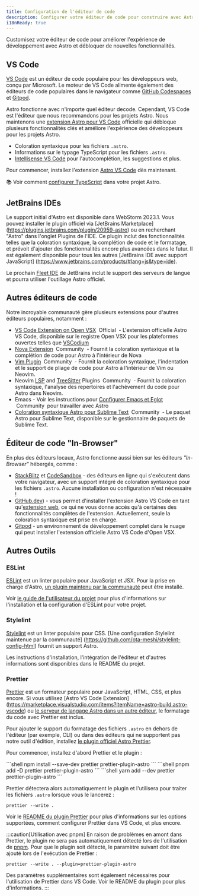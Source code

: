 ```yaml
---
title: Configuration de l'éditeur de code
description: Configurer votre éditeur de code pour construire avec Astro.
i18nReady: true
---
```


Customisez votre éditeur de code pour améliorer l'expérience de développement avec Astro et débloquer de nouvelles fonctionnalités.

## VS Code

[VS Code](https://code.visualstudio.com/) est un éditeur de code populaire pour les développeurs web, conçu par Microsoft. Le moteur de VS Code alimente également des éditeurs de code populaires dans le navigateur comme [GitHub Codespaces](https://github.com/features/codespaces) et [Gitpod](https://gitpod.io/).

Astro fonctionne avec n'importe quel éditeur decode. Cependant, VS Code est l'éditeur que nous recommandons pour les projets Astro. Nous maintenons une [extension Astro pour VS Code](https://marketplace.visualstudio.com/items?itemName=astro-build.astro-vscode) officielle qui débloque plusieurs fonctionnalités clés et améliore l'expérience des développeurs pour les projets Astro.

- Coloration syntaxique pour les fichiers `.astro`.
- Informations sur le typage TypeScript pour les fichiers `.astro`.
- [Intellisense VS Code](https://code.visualstudio.com/docs/editor/intellisense) pour l'autocomplétion, les suggestions et plus.

Pour commencer, installez l'extension [Astro VS Code](https://marketplace.visualstudio.com/items?itemName=astro-build.astro-vscode) dès maintenant.


<ReadMore>📚 Voir comment [configurer TypeScript](/fr/guides/typescript/) dans votre projet Astro.</ReadMore>

## JetBrains IDEs

Le support initial d'Astro est disponible dans WebStorm 2023.1. Vous pouvez installer le plugin officiel via [JetBrains Marketplace] (https://plugins.jetbrains.com/plugin/20959-astro) ou en recherchant "Astro" dans l'onglet Plugins de l'IDE. Ce plugin inclut des fonctionnalités telles que la coloration syntaxique, la complétion de code et le formatage, et prévoit d'ajouter des fonctionnalités encore plus avancées dans le futur. Il est également disponible pour tous les autres [JetBrains IDE avec support JavaScript] (https://www.jetbrains.com/products/#lang=js&type=ide).

Le prochain [Fleet IDE](https://www.jetbrains.com/fleet/) de JetBrains inclut le support des serveurs de langue et pourra utiliser l'outillage Astro officiel.

## Autres éditeurs de code

Notre incroyable communauté gère plusieurs extensions pour d'autres éditeurs populaires, notamment :

- [VS Code Extension on Open VSX](https://open-vsx.org/extension/astro-build/astro-vscode) <span style="margin: 0.25em;"><Badge variant="accent">Official</Badge></span> - L'extension officielle Astro VS Code, disponible sur le registre Open VSX pour les plateformes ouvertes telles que [VSCodium](https://vscodium.com/)
- [Nova Extension](https://extensions.panic.com/extensions/sciencefidelity/sciencefidelity.astro/) <span style="margin: 0.25em;"><Badge variant="neutral">Community</Badge></span> - Fournit la coloration syntaxique et la complétion de code pour Astro à l'intérieur de Nova
- [Vim Plugin](https://github.com/wuelnerdotexe/vim-astro) <span style="margin: 0.25em;"><Badge variant="neutral">Community</Badge></span> - Fournit la coloration syntaxique, l'indentation et le support de pliage de code pour Astro à l'intérieur de Vim ou Neovim.
- Neovim [LSP](https://github.com/neovim/nvim-lspconfig/blob/master/doc/server_configurations.md#astro) and [TreeSitter](https://github.com/virchau13/tree-sitter-astro) Plugins <span style="margin: 0.25em;"><Badge variant="neutral">Community</Badge></span> - Fournit la coloration syntaxique, l'analyse des repertoires et l'achèvement du code pour Astro dans Neovim.
- Emacs - Voir les instructions pour [Configurer Emacs et Eglot](https://medium.com/@jrmjrm/configuring-emacs-and-eglot-to-work-with-astro-language-server-9408eb709ab0) <span style="margin: 0.25em;"><Badge variant="neutral">Community</Badge></span> pour travailler avec Astro
- [Coloration syntaxique Astro pour Sublime Text](https://packagecontrol.io/packages/Astro) <span style="margin: 0.25em;"><Badge variant="neutral">Community</Badge></span> - Le paquet Astro pour Sublime Text, disponible sur le gestionnaire de paquets de Sublime Text.

## Éditeur de code "In-Browser"

En plus des éditeurs locaux, Astro fonctionne aussi bien sur les éditeurs _"In-Browser"_ hébergés, comme :

- [StackBlitz](https://stackblitz.com/) et [CodeSandbox](https://codesandbox.io/) - des éditeurs en ligne qui s'exécutent dans votre navigateur, avec un support intégré de coloration syntaxique pour les fichiers `.astro`. Aucune installation ou configuration n'est nécessaire !
- [GitHub.dev](https://github.dev/)) - vous permet d'installer l'extension Astro VS Code en tant qu'[extension web](https://code.visualstudio.com/api/extension-guides/web-extensions), ce qui ne vous donne accès qu'à certaines des fonctionnalités complètes de l'extension. Actuellement, seule la coloration syntaxique est prise en charge.
- [Gitpod](https://gitpod.io/) - un environnement de développement complet dans le nuage qui peut installer l'extension officielle Astro VS Code d'Open VSX.

## Autres Outils

### ESLint

[ESLint](https://eslint.org/) est un linter populaire pour JavaScript et JSX. Pour la prise en charge d'Astro, [un plugin maintenu par la communauté](https://github.com/ota-meshi/eslint-plugin-astro) peut être installé.

Voir [le guide de l'utilisateur du projet](https://ota-meshi.github.io/eslint-plugin-astro/user-guide/) pour plus d'informations sur l'installation et la configuration d'ESLint pour votre projet.

### Stylelint

[Stylelint](https://stylelint.io/) est un linter populaire pour CSS. [Une configuration Stylelint maintenue par la communauté] (https://github.com/ota-meshi/stylelint-config-html) fournit un support Astro. 

Les instructions d'installation, l'intégration de l'éditeur et d'autres informations sont disponibles dans le README du projet.

### Prettier

[Prettier](https://prettier.io/) est un formateur populaire pour JavaScript, HTML, CSS, et plus encore. Si vous utilisez [Astro VS Code Extension] (https://marketplace.visualstudio.com/items?itemName=astro-build.astro-vscode) ou [le serveur de langage Astro dans un autre éditeur](#autres-éditeurs-de-code), le formatage du code avec Prettier est inclus.

Pour ajouter le support du formatage des fichiers `.astro` en dehors de l'éditeur (par exemple, CLI) ou dans des éditeurs qui ne supportent pas notre outil d'édition, installez [le plugin officiel Astro Prettier](https://github.com/withastro/prettier-plugin-astro).

Pour commencer, installez d'abord Prettier et le plugin :

<PackageManagerTabs>
  <Fragment slot="npm">
  ```shell
  npm install --save-dev prettier prettier-plugin-astro
  ```
  </Fragment>
  <Fragment slot="pnpm">
  ```shell
  pnpm add -D prettier prettier-plugin-astro
  ```
  </Fragment>
  <Fragment slot="yarn">
  ```shell
  yarn add --dev prettier prettier-plugin-astro
  ```
  </Fragment>
</PackageManagerTabs>

Prettier détectera alors automatiquement le plugin et l'utilisera pour traiter les fichiers `.astro` lorsque vous le lancerez :

```shell
prettier --write .
```

Voir le [README du plugin Prettier](https://github.com/withastro/prettier-plugin-astro/blob/main/README.md) pour plus d'informations sur les options supportées, comment configurer Prettier dans VS Code, et plus encore.

:::caution[Utilisation avec pnpm]
En raison de problèmes en amont dans Prettier, le plugin ne sera pas automatiquement détecté lors de l'utilisation de [pnpm](https://pnpm.io/). Pour que le plugin soit détecté, le paramètre suivant doit être ajouté lors de l'exécution de Prettier :

```shell
prettier --write . --plugin=prettier-plugin-astro
```

Des paramètres supplémentaires sont également nécessaires pour l'utilisation de Prettier dans VS Code. Voir le README du plugin pour plus d'informations.
:::
